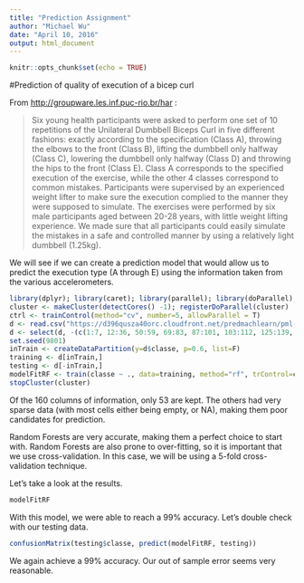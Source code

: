 ```yaml
---
title: "Prediction Assignment"
author: "Michael Wu"
date: "April 10, 2016"
output: html_document
---
```


```r
knitr::opts_chunk$set(echo = TRUE)
```

#Prediction of quality of execution of a bicep curl

From <http://groupware.les.inf.puc-rio.br/har> :

> Six young health participants were asked to perform one set of 10 repetitions of the Unilateral Dumbbell Biceps Curl in five different fashions: exactly according to the specification (Class A), throwing the elbows to the front (Class B), lifting the dumbbell only halfway (Class C), lowering the dumbbell only halfway (Class D) and throwing the hips to the front (Class E).
Class A corresponds to the specified execution of the exercise, while the other 4 classes correspond to common mistakes. Participants were supervised by an experienced weight lifter to make sure the execution complied to the manner they were supposed to simulate. The exercises were performed by six male participants aged between 20-28 years, with little weight lifting experience. We made sure that all participants could easily simulate the mistakes in a safe and controlled manner by using a relatively light dumbbell (1.25kg).

We will see if we can create a prediction model that would allow us to predict the execution type (A through E) using the information taken from the various accelerometers.

```r
library(dplyr); library(caret); library(parallel); library(doParallel); library(randomForest); library(e1071)
cluster <- makeCluster(detectCores() -1); registerDoParallel(cluster)
ctrl <- trainControl(method="cv", number=5, allowParallel = T)
d <- read.csv("https://d396qusza40orc.cloudfront.net/predmachlearn/pml-training.csv")
d <- select(d, -(c(1:7, 12:36, 50:59, 69:83, 87:101, 103:112, 125:139, 141:150)))
set.seed(9801)
inTrain <- createDataPartition(y=d$classe, p=0.6, list=F)
training <- d[inTrain,]
testing <- d[-inTrain,]
modelFitRF <- train(classe ~ ., data=training, method="rf", trControl=ctrl)
stopCluster(cluster)
```

Of the 160 columns of information, only 53 are kept. The others had very sparse data (with most cells either being empty, or NA), making them poor candidates for prediction.

Random Forests are very accurate, making them a perfect choice to start with. Random Forests are also prone to over-fitting, so it is important that we use cross-validation. In this case, we will be using a 5-fold cross-validation technique.

Let's take a look at the results.

```r
modelFitRF
```

With this model, we were able to reach a 99% accuracy. Let's double check with our testing data.

```r
confusionMatrix(testing$classe, predict(modelFitRF, testing))
```

We again achieve a 99% accuracy. Our out of sample error seems very reasonable.